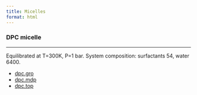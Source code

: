 ```yaml
---
title: Micelles
format: html
---
```


### DPC micelle
<hr>

Equilibrated at T=300K, P=1 bar.
System composition: surfactants 54, water 6400.

- [dpc.gro](https://martini-library.s3.us-east-2.amazonaws.com/example_applications/micelles/dpc.gro)
- [dpc.mdp](https://martini-library.s3.us-east-2.amazonaws.com/example_applications/micelles/dpc.mdp)
- [dpc.top](https://martini-library.s3.us-east-2.amazonaws.com/example_applications/micelles/dpc.top)